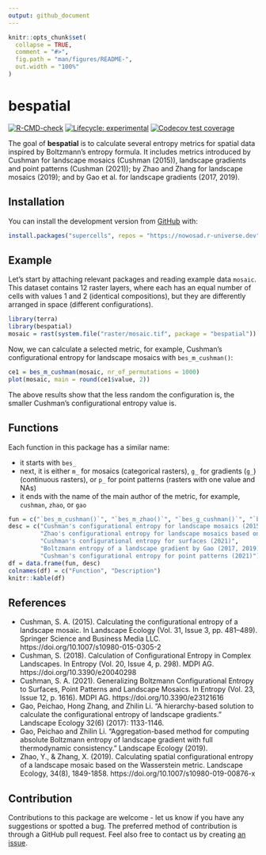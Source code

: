 ```yaml
---
output: github_document
---
```


<!-- README.md is generated from README.Rmd. Please edit that file -->

```r
knitr::opts_chunk$set(
  collapse = TRUE,
  comment = "#>",
  fig.path = "man/figures/README-",
  out.width = "100%"
)
```

# bespatial

  <!-- badges: start -->
  [![R-CMD-check](https://github.com/Nowosad/bespatial/workflows/R-CMD-check/badge.svg)](https://github.com/Nowosad/bespatial/actions)
  [![Lifecycle: experimental](https://img.shields.io/badge/lifecycle-experimental-orange.svg)](https://lifecycle.r-lib.org/articles/stages.html#experimental)
  [![Codecov test coverage](https://codecov.io/gh/Nowosad/bespatial/branch/master/graph/badge.svg)](https://app.codecov.io/gh/Nowosad/bespatial?branch=master)
  <!-- badges: end -->

The goal of **bespatial** is to calculate several entropy metrics for spatial data inspired by Boltzmann's entropy formula.
It includes metrics introduced by Cushman for landscape mosaics (Cushman (2015)), landscape gradients and point patterns (Cushman (2021)); by Zhao and Zhang for landscape mosaics (2019); and by Gao et al. for landscape gradients (2017, 2019).

## Installation

<!-- You can install the released version of bespatial from [CRAN](https://CRAN.R-project.org) with: -->

<!-- ``` r -->
<!-- install.packages("bespatial") -->
<!-- ``` -->

You can install the development version from [GitHub](https://github.com/) with:

<!-- ``` r -->
<!-- # install.packages("remotes") -->
<!-- remotes::install_github("Nowosad/bespatial") -->
<!-- ``` -->

```r
install.packages("supercells", repos = "https://nowosad.r-universe.dev")
```

## Example

Let's start by attaching relevant packages and reading example data `mosaic`.
This dataset contains 12 raster layers, where each has an equal number of cells with values 1 and 2 (identical compositions), but they are differently arranged in space (different configurations).

```r
library(terra)
library(bespatial)
mosaic = rast(system.file("raster/mosaic.tif", package = "bespatial"))
```

Now, we can calculate a selected metric, for example, Cushman's configurational entropy for landscape mosaics with `bes_m_cushman()`:

```r
ce1 = bes_m_cushman(mosaic, nr_of_permutations = 1000)
plot(mosaic, main = round(ce1$value, 2))
```

The above results show that the less random the configuration is, the smaller Cushman's configurational entropy value is.

## Functions

Each function in this package has a similar name:

- it starts with `bes_`
- next, it is either `m_` for mosaics (categorical rasters), `g_` for gradients (`g_`) (continuous rasters), or `p_` for point patterns (rasters with one value and NAs)
- it ends with the name of the main author of the metric, for example, `cushman`, `zhao`, or `gao`

```r
fun = c("`bes_m_cushman()`", "`bes_m_zhao()`", "`bes_g_cushman()`", "`bes_g_gao()`", "`bes_p_cushman()`")
desc = c("Cushman's configurational entropy for landscape mosaics (2015)",
         "Zhao's configurational entropy for landscape mosaics based on the Wasserstein metric (2019)",
         "Cushman's configurational entropy for surfaces (2021)",
         "Boltzmann entropy of a landscape gradient by Gao (2017, 2019)", 
         "Cushman's configurational entropy for point patterns (2021)")
df = data.frame(fun, desc)
colnames(df) = c("Function", "Description")
knitr::kable(df)
```

<!-- ## Documentation -->

## References

- Cushman, S. A. (2015). Calculating the configurational entropy of a landscape mosaic. In Landscape Ecology (Vol. 31, Issue 3, pp. 481–489). Springer Science and Business Media LLC. https://doi.org/10.1007/s10980-015-0305-2 
- Cushman, S. (2018). Calculation of Configurational Entropy in Complex Landscapes. In Entropy (Vol. 20, Issue 4, p. 298). MDPI AG. https://doi.org/10.3390/e20040298 
- Cushman, S. A. (2021). Generalizing Boltzmann Configurational Entropy to Surfaces, Point Patterns and Landscape Mosaics. In Entropy (Vol. 23, Issue 12, p. 1616). MDPI AG. https://doi.org/10.3390/e23121616 
- Gao, Peichao, Hong Zhang, and Zhilin Li. "A hierarchy-based solution to calculate the configurational entropy of landscape gradients." Landscape Ecology 32(6) (2017): 1133-1146.
- Gao, Peichao and Zhilin Li. "Aggregation-based method for computing absolute Boltzmann entropy of landscape gradient with full thermodynamic consistency." Landscape Ecology (2019).
- Zhao, Y., & Zhang, X. (2019). Calculating spatial configurational entropy of a landscape mosaic based on the Wasserstein metric. Landscape Ecology, 34(8), 1849-1858. https://doi.org/10.1007/s10980-019-00876-x

## Contribution

Contributions to this package are welcome - let us know if you have any suggestions or spotted a bug. 
The preferred method of contribution is through a GitHub pull request. 
Feel also free to contact us by creating [an issue](https://github.com/nowosad/bespatial/issues).
